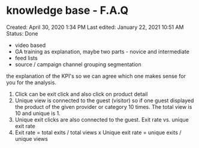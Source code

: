 # knowledge base - F.A.Q

Created: April 30, 2020 1:34 PM
Last edited: January 22, 2021 10:51 AM
Status: Done

- video based
- GA training as explanation, maybe two parts - novice and intermediate
- feed lists
- source / campaign channel grouping segmentation

the explanation of the KPI's so we can agree which one makes sense for you for the analysis.

1. Click can be exit click and also click on product detail
2. Unique view is connected to the guest (visitor) so if one guest displayed the product of the given provider or category 10 times. The total view is 10 and unique is 1.
3. Unique exit clicks are also connected to the guest. Exit rate vs. unique exit rate
4. Exit rate = total exits / total views x Unique exit rate = unique exits / unique views